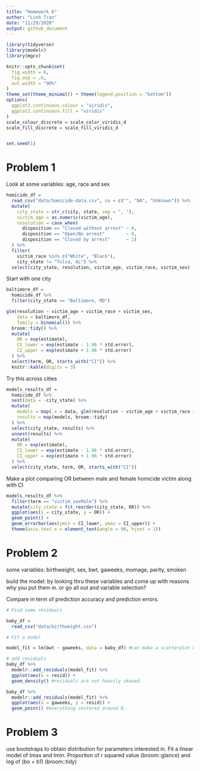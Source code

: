 ```yaml
---
title: "Homework 6"
author: "Linh Tran"
date: "11/29/2020"
output: github_document
---
```


```r

library(tidyverse)
library(modelr)
library(mgcv)

knitr::opts_chunk$set(
  fig.width = 6,
  fig.asp = .6,
  out.width = "90%"
)
theme_set(theme_minimal() + theme(legend.position = "bottom"))
options(
  ggplot2.continuous.colour = "viridis",
  ggplot2.continuous.fill = "viridis"
)
scale_colour_discrete = scale_color_viridis_d
scale_fill_discrete = scale_fill_viridis_d


set.seed(1)
```


# Problem 1

Look at some variables: age, race and sex

```r
homicide_df =
  read_csv("data/homicide-data.csv", na = c("", "NA", "Unknown")) %>% 
  mutate(
    city_state = str_c(city, state, sep = ", "),
    victim_age = as.numeric(victim_age),
    resolution = case_when(
      disposition == "Closed without arrest" ~ 0,
      disposition == "Open/No arrest"        ~ 0,
      disposition == "Closed by arrest"      ~ 1)
  ) %>% 
  filter(
    victim_race %in% c("White", "Black"),
    city_state != "Tulsa, AL") %>% 
  select(city_state, resolution, victim_age, victim_race, victim_sex)
```


Start with one city

```r
baltimore_df =
  homicide_df %>% 
  filter(city_state == "Baltimore, MD")

glm(resolution ~ victim_age + victim_race + victim_sex, 
    data = baltimore_df,
    family = binomial()) %>% 
  broom::tidy() %>% 
  mutate(
    OR = exp(estimate),
    CI_lower = exp(estimate - 1.96 * std.error),
    CI_upper = exp(estimate + 1.96 * std.error)
  ) %>% 
  select(term, OR, starts_with("CI")) %>% 
  knitr::kable(digits = 3)
```


Try this across cities

```r
models_results_df = 
  homicide_df %>% 
  nest(data = -city_state) %>% 
  mutate(
    models = map(.x = data, glm(resolution ~ victim_age + victim_race + victim_sex, data = .x, family = binomial)),
    results = map(models, broom::tidy)
  ) %>% 
  select(city_state, results) %>% 
  unnest(results) %>% 
  mutate(
    OR = exp(estimate),
    CI_lower = exp(estimate - 1.96 * std.error),
    CI_upper = exp(estimate + 1.96 * std.error)
  ) %>% 
  select(city_state, term, OR, starts_with("CI"))

```


Make a plot comparing OR between male and female homicide victim along with CI

```r
models_results_df %>% 
  filter(term == "victim_sexMale") %>% 
  mutate(city_state = fct_reorder(city_state, OR)) %>% 
  ggplot(aes(x = city_state, y = OR)) +
  geom_point() +
  geom_errorbar(aes(ymin = CI_lower, ymax = CI_upper)) +
  theme(axis.text.x = element_text(angle = 90, hjust = 1))
```


# Problem 2

some variables: birthweight, sex, bwt, gaweeks, momage, parity, smoken

build the model: by looking thru these variables and come up with reasons why you put them in. or go all out and variable selection?

Compare in term of prediction accuracy and prediction errors. 

```r
# Find some residuals

baby_df = 
  read_csv("data/birthweight.csv") 

# Fit a model

model_fit = lm(bwt ~ gaweeks, data = baby_df) #can make a scatterplot with y = bwt,x = gastational weeks

# add residuals
baby_df %>% 
  modelr::add_residuals(model_fit) %>% 
  ggplot(aes(x = resid)) +
  geom_density() #residuals are not heavily skewed. 

baby_df %>% 
  modelr::add_residuals(model_fit) %>% 
  ggplot(aes(x = gaweeks, y = resid)) +
  geom_point() #everything centered around 0. 
```


# Problem 3

use bootstraps to obtain distribution for parameters interested in. 
Fit a linear model of tmax and tmin. Proporiton of r squared value (broom::glance) and log of (bo + b1) (broom::tidy)
